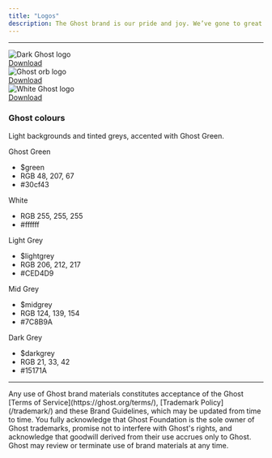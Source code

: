 ```yaml
---
title: "Logos"
description: The Ghost brand is our pride and joy. We’ve gone to great lengths to make it as beautiful as possible, so we care a great deal about keeping it that way! These guidelines provide all of our official assets and styles, along with details of how to correctly use them.
---
```


***

<Frame>
  <div className='dark:bg-white/70 w-full flex items-center justify-center'>
    <img src="/images/ed2eeb2c-ghost-logo-dark.png" alt='Dark Ghost logo' />
  </div>
</Frame>
<div className='mt-2 mb-8'>
  <a href="/images/ed2eeb2c-ghost-logo-dark.png" download="ghost-logo-dark.png">Download</a>
</div>

<Frame>
  <div className='dark:bg-white/70 w-full flex items-center justify-center'>
    <img src="/images/74e0ffae-ghost-logo-orb.png" alt='Ghost orb logo' />
  </div>
</Frame>
<div className='mt-2 mb-8'>
  <a href="/images/74e0ffae-ghost-logo-orb.png" download="ghost-logo-orb.png">Download</a>
</div>

<Frame>
  <div className='bg-primary dark:bg-transparent w-full flex items-center justify-center'>
    <img src="/images/3715a5ca-ghost-logo-light.png" alt='White Ghost logo' />
  </div>
</Frame>
<div className='mt-2 mb-8'>
  <a href="/images/3715a5ca-ghost-logo-light.png" download="ghost-logo-light.png">Download</a>
</div>

### Ghost colours

Light backgrounds and tinted greys, accented with Ghost Green.

<div className='grid gap-4 sm:grid-cols-2 md:grid-cols-3'>
  <div className='bg-[#30cf43] rounded-xl p-4 text-white flex flex-col gap-20'>
    <div className='grow'>Ghost Green</div>
    <ul className='not-prose text-sm space-y-1'>
      <li>$green</li>
      <li>RGB 48, 207, 67</li>
      <li>#30cf43</li>
    </ul>
  </div>
  <div className='bg-white rounded-xl p-4 text-black border border-gray-200 flex flex-col gap-20'>
    <div className='grow'>White</div>
    <ul className='not-prose text-sm space-y-1'>
      <li>RGB 255, 255, 255</li>
      <li>#ffffff</li>
    </ul>
  </div>
  <div className='bg-[#CED4D9] rounded-xl p-4 text-black flex flex-col gap-20'>
    <div className='grow'>Light Grey</div>
    <ul className='not-prose text-sm space-y-1'>
      <li>$lightgrey</li>
      <li>RGB 206, 212, 217</li>
      <li>#CED4D9</li>
    </ul>
  </div>
  <div className='bg-[#7C8B9A] rounded-xl p-4 text-white flex flex-col gap-20'>
    <div className='grow'>Mid Grey</div>
    <ul className='not-prose text-sm space-y-1'>
      <li>$midgrey</li>
      <li>RGB 124, 139, 154</li>
      <li>#7C8B9A</li>
    </ul>
  </div>
  <div className='bg-[#15171A] rounded-xl p-4 text-white flex flex-col gap-20'>
    <div className='grow'>Dark Grey</div>
    <ul className='not-prose text-sm space-y-1'>
      <li>$darkgrey</li>
      <li>RGB 21, 33, 42</li>
      <li>#15171A</li>
    </ul>
  </div>
</div>

***

<Card horizontal icon="file-lines">
  Any use of Ghost brand materials constitutes acceptance of the Ghost [Terms of Service](https://ghost.org/terms/), [Trademark Policy](/trademark/) and these Brand Guidelines, which may be updated from time to time. You fully acknowledge that Ghost Foundation is the sole owner of Ghost trademarks, promise not to interfere with Ghost's rights, and acknowledge that goodwill derived from their use accrues only to Ghost. Ghost may review or terminate use of brand materials at any time.
</Card>